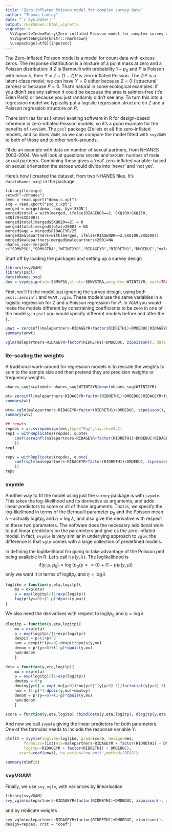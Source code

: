 ```yaml
---
title: "Zero-inflated Poisson model for complex survey data"
author: "Thomas Lumley"
date: "`r Sys.Date()`"
output: rmarkdown::html_vignette
vignette: >
  %\VignetteIndexEntry{Zero-inflated Poisson model for complex survey data}
  %\VignetteEngine{knitr::rmarkdown}
  \usepackage[utf8]{inputenc}
---
```

The Zero-Inflated Poisson model is a model for count data with excess zeros. The response distribution is a mixture of a point mass at zero and a Poisson distribution: if $Z$ is Bernoulli with probability $1-p_0$ and $P$ is Poisson with mean $\lambda$, then $Y=Z+(1-Z)P$ is zero-inflated Poisson. The ZIP is a latent-class model; we can have $Y=0$ either because $Z=0$ ('structural' zeroes) or because $P=0$. That’s natural in some ecological examples: if you didn’t see any salmon it could be because the area is salmon-free (it’s Eden Park) or because you just randomly didn’t see any.  To turn this into a regression model we typically put a logistic regression structure on $Z$ and a Poisson regression structure on $P$. 

There isn’t (as far as I know) existing software in R for design-based inference in zero-inflated Poisson models, so it’s a good example for the benefits of `svyVGAM`.  The `pscl` package (Zeileis et al) fits zero-inflated models, and so does `VGAM`, so we can compare the model fitted with `svyVGAM` to both of those and to other work-arounds.

I’ll do an example with data on number of sexual partners, from NHANES 2003-2004. We will look at questions `SXQ200` and `SXQ100`: number of male sexual partners.  Combining these gives a ‘real’ zero-inflated variable: based on sexual orientation the zeroes would divide into 'never' and 'not yet'.

Here's how I created the dataset, from two NHANES files.  It's `data(nhanes_sxq)` in the package
```
library(foreign)
setwd("~/nhanes")
demo = read.xport("demo_c.xpt")
sxq = read.xport("sxq_c.xpt")
merged = merge(demo, sxq, by='SEQN')
merged$total = with(merged, ifelse(RIAGENDR==2, SXQ100+SXQ130, SXQ170+SXQ200))
merged$total[merged$SXQ020==2] = 0
merged$total[merged$total>2000] = NA
merged$age = merged$RIDAGEYR/25
merged$malepartners=with(merged, ifelse(RIAGENDR==2,SXQ100,SXQ200))
merged$malepartners[merged$malepartners>200]=NA
nhanes_sxq<-merged[, c("SDMVPSU","SDMVSTRA","WTINT2YR","RIDAGEYR","RIDRETH1","DMDEDUC","malepartners")]
```

Start off by loading the packages and setting up a survey design

```r
library(svyVGAM)
library(pscl)
data(nhanes_sxq)
des = svydesign(id=~SDMVPSU,strat=~SDMVSTRA,weights=~WTINT2YR, nest=TRUE, data=nhanes_sxq)
```

First, we'll fit the model just ignoring the survey design, using both `pscl::zeroinfl` and `VGAM::vglm`.  These models use the same variables in a logistic regression for $Z$ and a Poisson regression for $P$.  In `VGAM` you would make the models different by constraining coefficients to be zero in one of the models; in `pscl` you would specify different models before and after the `|`.

```r
unwt = zeroinfl(malepartners~RIDAGEYR+factor(RIDRETH1)+DMDEDUC|RIDAGEYR+factor(RIDRETH1)+DMDEDUC, data=nhanes_sxq)
summary(unwt)

vglm(malepartners~RIDAGEYR+factor(RIDRETH1)+DMDEDUC, zipoisson(), data = nhanes_sxq, crit = "coef")
```

### Re-scaling the weights

A traditional work-around for regression models is to rescale the weights to sum to the sample size and then pretend they are precision weights or frequency weights. 



```r
nhanes_sxq$scaledwt<-nhanes_sxq$WTINT2YR/mean(nhanes_sxq$WTINT2YR)

wt= zeroinfl(malepartners~RIDAGEYR+factor(RIDRETH1)+DMDEDUC|RIDAGEYR+factor(RIDRETH1)+DMDEDUC, data=nhanes_sxq, weights=scaledwt)
summary(wt)

wtv= vglm(malepartners~RIDAGEYR+factor(RIDRETH1)+DMDEDUC, zipoisson(), data = nhanes_sxq, crit = "coef",weights=scaledwt)
summary(wtv)
```


```r
## repwts
repdes = as.svrepdesign(des,type="Fay",fay.rho=0.2)
rep1 = withReplicates(repdes, quote( 
    coef(zeroinfl(malepartners~RIDAGEYR+factor(RIDRETH1)+DMDEDUC|RIDAGEYR+factor(RIDRETH1)+DMDEDUC, weights=.weights))
    ))
rep1

repv = withReplicates(repdes, quote( 
    coef(vglm(malepartners~RIDAGEYR+factor(RIDRETH1)+DMDEDUC, zipoisson(), data = nhanes_sxq, crit = "coef",weights=.weights))
    ))
repv
```

### svymle

Another way to fit the model using just the `survey` package is with `svymle`.  This takes the log-likelihood and its derivative as arguments, and adds linear predictors to some or all of those arguments.  That is, we specify the log-likelihood in terms of the Bernoulli parameter $p_0$ and the Poisson mean $\lambda$ -- actually $\mathrm{logit} p_0$ and $\eta=\log\lambda$, and also give the derivative with respect to these two parameters. The software does the necessary additional work to put linear predictors on the parameters and give us the zero-inflated model.  In fact, `svymle` is very similar in underlying approach to `vglm`; the difference is that `vglm` comes with a large collection of predefined models. 

In defining the loglikelihood I'm going to take advantage of the Poisson pmf being available in R. Let's call it $\digamma(y,\lambda)$. The loglikelihood is 
$$\ell(y; \mu,p_0)=\log\left(p_0\{y==0\}+(1-p)\digamma(y,\mu)\right)$$
only we want it in terms of $\mathrm{logit} p_0$ and $\eta=\log \lambda$
```r
loglike = function(y,eta,logitp){
    mu = exp(eta)
    p = exp(logitp)/(1+exp(logitp))
    log(p*(y==0)+(1-p)*dpois(y,mu))
}
```
   
We also need the derivatives with respect to $\mathrm{logit} p_0$ and $\eta=\log \lambda$
   
```r
dlogitp = function(y,eta,logitp){
    mu = exp(eta)
    p = exp(logitp)/(1+exp(logitp))
    dexpit = p/(1+p)^2
    num = dexpit*(y==0)-dexpit*dpois(y,mu)
    denom = p*(y==0)+(1-p)*dpois(y,mu)
    num/denom
    }   
    
deta = function(y,eta,logitp){
    mu = exp(eta)
    p = exp(logitp)/(1+exp(logitp))
    dmutoy = 0*y
    dmutoy[y>0] = exp(-mu[y>0])*mu[y>0]^(y[y>0]-1)/factorial(y[y>0]-1)
    num = (1-p)*(-dpois(y,mu)+dmutoy)
    denom = p*(y==0)+(1-p)*dpois(y,mu)
    num/denom
    }   

score = function(y,eta,logitp) cbind(deta(y,eta,logitp), dlogitp(y,eta,logitp))
```

And now we call `svymle` giving the linear predictors for both parameters.  One of the formulas needs to include the response variable $Y$. 

```r
nlmfit = svymle(loglike=loglike, grad=score, design=des, 
        formulas=list(eta=malepartners~RIDAGEYR + factor(RIDRETH1) + DMDEDUC, 
        logitp=~RIDAGEYR + factor(RIDRETH1) + DMDEDUC),
      start=coef(unwt), na.action="na.omit",method="BFGS")

summary(nlmfit)
```

### svyVGAM

Finally, we use `svy_vglm`, with variances by linearisation

```r
library(svyVGAM)
svy_vglm(malepartners~RIDAGEYR+factor(RIDRETH1)+DMDEDUC, zipoisson(), design=des, crit = "coef")
```

and by replicate weights

```
svy_vglm(malepartners~RIDAGEYR+factor(RIDRETH1)+DMDEDUC, zipoisson(), design=repdes, crit = "coef")
```
